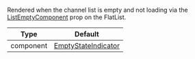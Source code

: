 Rendered when the channel list is empty and not loading via the [ListEmptyComponent](https://reactnative.dev/docs/flatlist#listemptycomponent) prop on the FlatList.

| Type | Default |
| - | - |
| component | [EmptyStateIndicator](https://github.com/GetStream/stream-chat-react-native/blob/master/package/src/components/Indicators/EmptyStateIndicator.tsx) |